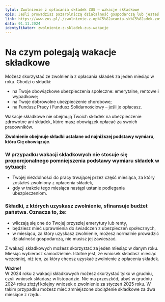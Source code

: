 ```yaml
---
tytul: Zwolnienie z opłacania składek ZUS – wakacje składkowe
opis: Jeśli prowadzisz pozarolniczą działalność gospodarczą lub jesteś komornikiem sądowym, od 1 listopada 2024 roku możesz złożyć wniosek o zwolnienie z opłacania za siebie składek ZUS. Sprawdź, jakie warunki trzeba spełnić, aby skorzystać z tej ulgi.
link: https://www.zus.pl/-/zwolnienie-z-op%C5%82acania-sk%C5%82adek-zus-wakacje-sk%C5%82adkowe
data: 01.11.2024
identyfikator: zwolnienie-z-skladek-zus-wakacje
---
```


# Na czym polegają wakacje składkowe

Możesz skorzystać ze zwolnienia z opłacania składek za jeden miesiąc w roku. Chodzi o składki:
- na Twoje obowiązkowe ubezpieczenia społeczne: emerytalne, rentowe i wypadkowe;
- na Twoje dobrowolne ubezpieczenie chorobowe;
- na Fundusz Pracy i Fundusz Solidarnościowy – jeśli je opłacasz.

Wakacje składkowe nie obejmują Twoich składek na ubezpieczenie zdrowotne ani składek, które masz obowiązek opłacać za swoich pracowników. 

**Zwolnienie obejmuje składki ustalane od najniższej podstawy wymiaru, która Cię obowiązuje.**

### W przypadku wakacji składkowych nie stosuje się proporcjonalnego pomniejszenia podstawy wymiaru składek w sytuacji:
- Twojej niezdolności do pracy trwającej przez część miesiąca, za który zostałeś zwolniony z opłacenia składek,
- gdy w trakcie tego miesiąca nastąpi ustanie podlegania ubezpieczeniom.

### Składki, z których uzyskasz zwolnienie, sfinansuje budżet państwa. Oznacza to, że:
- wliczają się one do Twojej przyszłej emerytury lub renty,
- będziesz mieć uprawnienia do świadczeń z ubezpieczeń społecznych,
- w miesiącu, za który uzyskasz zwolnienie, możesz normalnie prowadzić działalność gospodarczą, nie musisz jej zawieszać.

Z wakacji składkowych możesz skorzystać za jeden miesiąc w danym roku. Miesiąc wybierasz samodzielnie. Istotne jest, że wniosek składasz miesiąc wcześniej, niż ten, za który chcesz uzyskać zwolnienie z opłacenia składek.

**Ważne!**  
W 2024 roku z wakacji składkowych możesz skorzystać tylko w grudniu, czyli wniosek składasz w listopadzie. Nie ma przeszkód, abyś w grudniu 2024 roku złożył kolejny wniosek o zwolnienie za styczeń 2025 roku. W takim przypadku możesz mieć zmniejszone obciążenie składkowe za dwa miesiące z rzędu.
